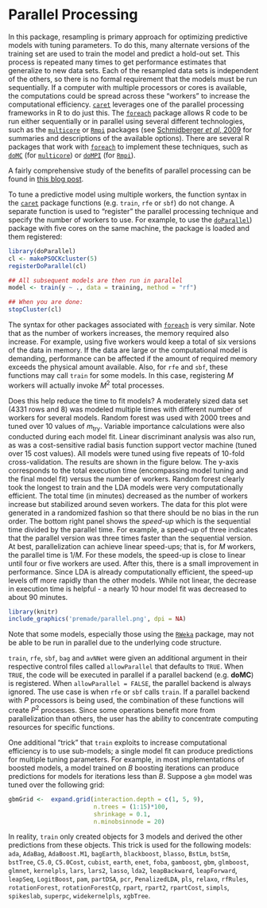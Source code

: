 # Parallel Processing

In this package, resampling is primary approach for optimizing predictive models with tuning parameters. To do this, many alternate versions of the training set are used to train the model and predict a hold-out set. This process is repeated many times to get performance estimates that generalize to new data sets. Each of the resampled data sets is independent of the others, so there is no formal requirement that the models must be run sequentially. If a computer with multiple processors or cores is available, the computations could be spread across these "workers" to increase the computational efficiency.  [`caret`](http://cran.r-project.org/web/packages/caret/index.html) leverages one of the parallel processing frameworks in R to do just this. The [`foreach`](http://cran.r-project.org/web/packages/foreach/index.html) package allows R code to be run either sequentially or in parallel using several different technologies, such as the [`multicore`](http://cran.r-project.org/web/packages/multicore/index.html) or [`Rmpi`](http://cran.r-project.org/web/packages/Rmpi/index.html) packages (see [Schmidberger *et al*, 2009](http://www.jstatsoft.org/v31/i01/paper) for summaries and descriptions of the available options). There are several R packages that work with [`foreach`](http://cran.r-project.org/web/packages/foreach/index.html) to implement these techniques, such as [`doMC`](http://cran.r-project.org/web/packages/doMC/index.html) (for [`multicore`](http://cran.r-project.org/web/packages/multicore/index.html)) or [`doMPI`](http://cran.r-project.org/web/packages/doMPI/index.html) (for [`Rmpi`](http://cran.r-project.org/web/packages/Rmpi/index.html)).

A fairly comprehensive study of the benefits of parallel processing can be found in [this blog post](http://appliedpredictivemodeling.com/blog/2018/1/17/parallel-processing). 

To tune a predictive model using multiple workers, the function syntax in the [`caret`](http://cran.r-project.org/web/packages/caret/index.html) package functions (e.g. `train`,  `rfe` or `sbf`) do not change. A separate function is used to "register" the parallel processing technique and specify the number of workers to use. For example, to use the [`doParallel`](http://cran.r-project.org/web/packages/doParallel/index.html)) package with five cores on the same machine, the package is loaded and them registered:

```r
library(doParallel)
cl <- makePSOCKcluster(5)
registerDoParallel(cl)

## All subsequent models are then run in parallel
model <- train(y ~ ., data = training, method = "rf")

## When you are done:
stopCluster(cl)
```

The syntax for other packages associated with [`foreach`](http://cran.r-project.org/web/packages/foreach/index.html) is very similar. Note that as the number of workers increases, the memory required also increase. For example, using five workers would keep a total of six versions of the data in memory. If the data are large or the computational model is demanding, performance can be affected if the amount of required memory exceeds the physical amount available. Also, for `rfe` and  `sbf`, these functions may call  `train` for some models. In this case, registering *M* workers will actually invoke *M*^2^ total processes.

Does this help reduce the time to fit models? A moderately sized data set (4331 rows and 8) was modeled multiple times with different number of workers for several models. Random forest was used with 2000 trees and tuned over 10 values of *m*~try~. Variable importance calculations were also conducted during each model fit. Linear discriminant analysis was also run, as was a cost-sensitive radial basis function support vector machine (tuned over 15 cost values). All models were tuned using five repeats of 10-fold cross-validation. The results are shown in the figure below. The y-axis corresponds to the total execution time (encompassing model tuning and the final model fit) versus the number of workers. Random forest clearly took the longest to train and the LDA models were very computationally efficient. The total time (in minutes) decreased as the number of workers increase but stabilized around seven workers. The data for this plot were generated in a randomized fashion so that there should be no bias in the run order. The bottom right panel shows the *speed-up* which is the sequential time divided by the parallel time. For example, a speed-up of three indicates that the parallel version was three times faster than the sequential version. At best, parallelization can achieve linear speed-ups; that is, for *M* workers, the parallel time is 1/*M*. For these models, the speed-up is close to linear until four or five workers are used. After this, there is a small improvement in performance. Since LDA is already computationally efficient, the speed-up levels off more rapidly than the other models. While not linear, the decrease in execution time is helpful - a nearly 10 hour model fit was decreased to about 90 minutes.

```r
library(knitr)
include_graphics('premade/parallel.png', dpi = NA)
```


Note that some models, especially those using the [`RWeka`](http://cran.r-project.org/web/packages/RWeka/index.html) package, may not be able to be run in parallel due to the underlying code structure.

`train`, `rfe`, `sbf`, `bag` and  `avNNet` were given an additional argument in their respective control files called  `allowParallel` that defaults to `TRUE`. When `TRUE`, the code will be executed in parallel if a parallel backend (e.g. **doMC**) is registered. When  `allowParallel = FALSE`, the parallel backend is always ignored. The use case is when `rfe` or `sbf` calls  `train`. If a parallel backend with *P* processors is being used, the combination of these functions will create *P*^2^ processes. Since some operations benefit more from parallelization than others, the user has the ability to concentrate computing resources for specific functions.

One additional "trick" that `train` exploits to increase computational efficiency is to use sub-models; a single model fit can produce predictions for multiple tuning parameters. For example, in most implementations of boosted models, a model trained on *B* boosting iterations can produce predictions for models for iterations less than *B*. Suppose a `gbm` model was tuned over the following grid:

``` r
gbmGrid <-  expand.grid(interaction.depth = c(1, 5, 9),
                        n.trees = (1:15)*100,
                        shrinkage = 0.1,
                        n.minobsinnode = 20)
```

In reality, `train` only created objects for 3 models and derived the other predictions from these objects. This trick is used for the following models: `ada`, `AdaBag`, `AdaBoost.M1`,
`bagEarth`, `blackboost`, `blasso`, `BstLm`, `bstSm`, `bstTree`, `C5.0`,
`C5.0Cost`, `cubist`, `earth`, `enet`, `foba`, `gamboost`, `gbm`,
`glmboost`, `glmnet`, `kernelpls`, `lars`, `lars2`, `lasso`, `lda2`,
`leapBackward`, `leapForward`, `leapSeq`, `LogitBoost`, `pam`,
`partDSA`, `pcr`, `PenalizedLDA`, `pls`, `relaxo`, `rfRules`,
`rotationForest`, `rotationForestCp`, `rpart`, `rpart2`, `rpartCost`,
`simpls`, `spikeslab`, `superpc`, `widekernelpls`, `xgbTree`.


